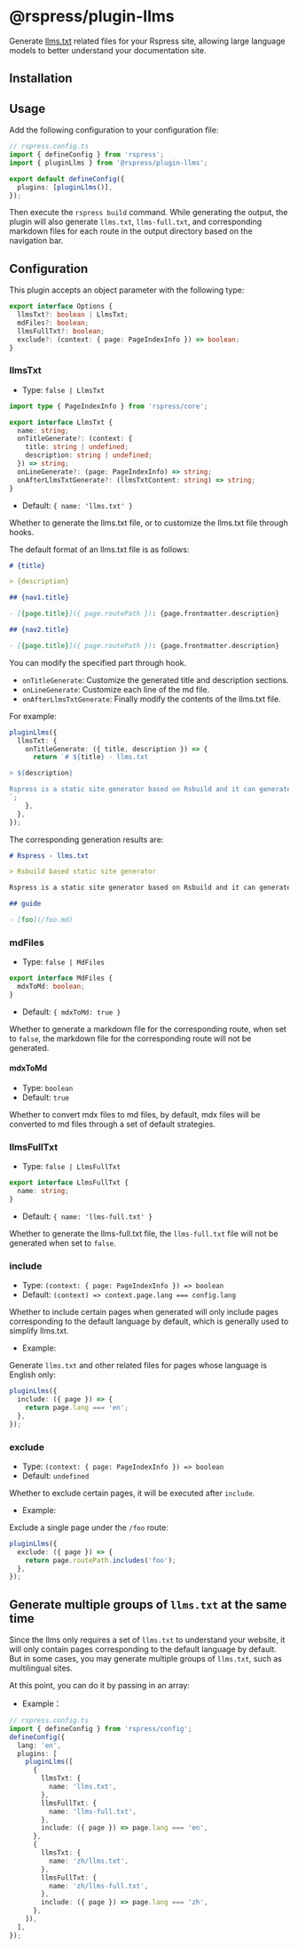 # @rspress/plugin-llms


<SourceCode href="https://github.com/web-infra-dev/rspress/tree/main/packages/plugin-llms" />

Generate [llms.txt](https://llmstxt.org/) related files for your Rspress site, allowing large language models to better understand your documentation site.

## Installation


<PackageManagerTabs command="add @rspress/plugin-llms -D" />

## Usage

Add the following configuration to your configuration file:

```ts
// rspress.config.ts
import { defineConfig } from 'rspress';
import { pluginLlms } from '@rspress/plugin-llms';

export default defineConfig({
  plugins: [pluginLlms()],
});
```

Then execute the `rspress build` command. While generating the output, the plugin will also generate `llms.txt`, `llms-full.txt`, and corresponding markdown files for each route in the output directory based on the navigation bar.

## Configuration

This plugin accepts an object parameter with the following type:

```ts
export interface Options {
  llmsTxt?: boolean | LlmsTxt;
  mdFiles?: boolean;
  llmsFullTxt?: boolean;
  exclude?: (context: { page: PageIndexInfo }) => boolean;
}
```

### llmsTxt

- Type: `false | LlmsTxt`

```ts
import type { PageIndexInfo } from 'rspress/core';

export interface LlmsTxt {
  name: string;
  onTitleGenerate?: (context: {
    title: string | undefined;
    description: string | undefined;
  }) => string;
  onLineGenerate?: (page: PageIndexInfo) => string;
  onAfterLlmsTxtGenerate?: (llmsTxtContent: string) => string;
}
```

- Default: `{ name: 'llms.txt' }`

Whether to generate the llms.txt file, or to customize the llms.txt file through hooks.

The default format of an llms.txt file is as follows:

```markdown
# {title}

> {description}

## {nav1.title}

- [{page.title}]({ page.routePath }): {page.frontmatter.description}

## {nav2.title}

- [{page.title}]({ page.routePath }): {page.frontmatter.description}
```

You can modify the specified part through hook.

- `onTitleGenerate`: Customize the generated title and description sections.
- `onLineGenerate`: Customize each line of the md file.
- `onAfterLlmsTxtGenerate`: Finally modify the contents of the llms.txt file.

For example:

```ts
pluginLlms({
  llmsTxt: {
    onTitleGenerate: ({ title, description }) => {
      return `# ${title} - llms.txt

> ${description}

Rspress is a static site generator based on Rsbuild and it can generate llms.txt with @rspress/plugin-llms.
`;
    },
  },
});
```

The corresponding generation results are:

```markdown
# Rspress - llms.txt

> Rsbuild based static site generator

Rspress is a static site generator based on Rsbuild and it can generate llms.txt with @rspress/plugin-llms.

## guide

- [foo](/foo.md)
```

### mdFiles

- Type: `false | MdFiles`

```ts
export interface MdFiles {
  mdxToMd: boolean;
}
```

- Default: `{ mdxToMd: true }`

Whether to generate a markdown file for the corresponding route, when set to `false`, the markdown file for the corresponding route will not be generated.

#### mdxToMd

- Type: `boolean`
- Default: `true`

Whether to convert mdx files to md files, by default, mdx files will be converted to md files through a set of default strategies.

### llmsFullTxt

- Type: `false | LlmsFullTxt`

```ts
export interface LlmsFullTxt {
  name: string;
}
```

- Default: `{ name: 'llms-full.txt' }`

Whether to generate the llms-full.txt file, the `llms-full.txt` file will not be generated when set to `false`.

### include

- Type: `(context: { page: PageIndexInfo }) => boolean`
- Default: `(context) => context.page.lang === config.lang`

Whether to include certain pages when generated will only include pages corresponding to the default language by default, which is generally used to simplify llms.txt.

- Example:

Generate `llms.txt` and other related files for pages whose language is English only:

```ts
pluginLlms({
  include: ({ page }) => {
    return page.lang === 'en';
  },
});
```

### exclude

- Type: `(context: { page: PageIndexInfo }) => boolean`
- Default: `undefined`

Whether to exclude certain pages, it will be executed after `include`.

- Example:

Exclude a single page under the `/foo` route:

```ts
pluginLlms({
  exclude: ({ page }) => {
    return page.routePath.includes('foo');
  },
});
```

## Generate multiple groups of `llms.txt` at the same time

Since the llms only requires a set of `llms.txt` to understand your website, it will only contain pages corresponding to the default language by default. But in some cases, you may generate multiple groups of `llms.txt`, such as multilingual sites.

At this point, you can do it by passing in an array:

- Example：

```ts
// rspress.config.ts
import { defineConfig } from 'rspress/config';
defineConfig({
  lang: 'en',
  plugins: [
    pluginLlms([
      {
        llmsTxt: {
          name: 'llms.txt',
        },
        llmsFullTxt: {
          name: 'llms-full.txt',
        },
        include: ({ page }) => page.lang === 'en',
      },
      {
        llmsTxt: {
          name: 'zh/llms.txt',
        },
        llmsFullTxt: {
          name: 'zh/llms-full.txt',
        },
        include: ({ page }) => page.lang === 'zh',
      },
    ]),
  ],
});
```
